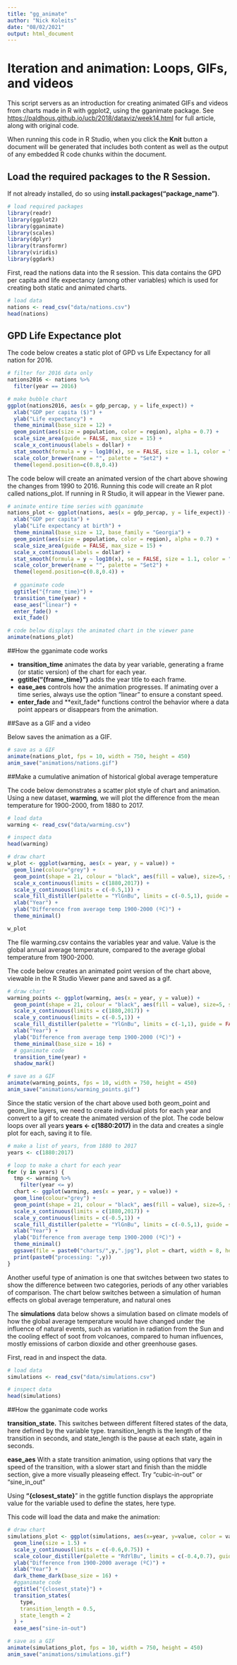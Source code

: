 ```yaml
---
title: "gg_animate"
author: "Nick Koleits"
date: "08/02/2021"
output: html_document
---
```


# Iteration and animation: Loops, GIFs, and videos

This script servers as an introduction for creating animated GIFs and videos from charts made in R with ggplot2, using the gganimate package. See <https://paldhous.github.io/ucb/2018/dataviz/week14.html> for full article, along with original code.

When running this code in R Studio, when you click the **Knit** button a document will be generated that includes both content as well as the output of any embedded R code chunks within the document. 


## Load the required packages to the R Session. 
If not already installed, do so using **install.packages("package_name")**.

```r
# load required packages
library(readr)
library(ggplot2)
library(gganimate)
library(scales)
library(dplyr)
library(transformr)
library(viridis)
library(ggdark)
```

First, read the nations data into the R session. This data contains the GPD per capita and life expectancy (among other variables) which is used for creating both static and animated charts. 

```r
# load data
nations <- read_csv("data/nations.csv")
head(nations)
```
## GPD Life Expectance plot

The code below creates a static plot of GPD vs Life Expectancy for all nation for 2016. 

```r
# filter for 2016 data only
nations2016 <- nations %>%
  filter(year == 2016)

# make bubble chart
ggplot(nations2016, aes(x = gdp_percap, y = life_expect)) +
  xlab("GDP per capita ($)") +
  ylab("Life expectancy") +
  theme_minimal(base_size = 12) +
  geom_point(aes(size = population, color = region), alpha = 0.7) +
  scale_size_area(guide = FALSE, max_size = 15) +
  scale_x_continuous(labels = dollar) +
  stat_smooth(formula = y ~ log10(x), se = FALSE, size = 1.1, color = "black", linetype="dotted") +
  scale_color_brewer(name = "", palette = "Set2") +
  theme(legend.position=c(0.8,0.4))
```

The code below will create an animated version of the chart above showing the changes from 1990 to 2016. Running this code will create an R plot called  nations_plot. If running in R Studio, it will appear in the Viewer pane. 
```r
# animate entire time series with gganimate
nations_plot <- ggplot(nations, aes(x = gdp_percap, y = life_expect)) +
  xlab("GDP per capita") +
  ylab("Life expectancy at birth") +
  theme_minimal(base_size = 12, base_family = "Georgia") +
  geom_point(aes(size = population, color = region), alpha = 0.7) +
  scale_size_area(guide = FALSE, max_size = 15) +
  scale_x_continuous(labels = dollar) +
  stat_smooth(formula = y ~ log10(x), se = FALSE, size = 1.1, color = "black", linetype="dotted") +
  scale_color_brewer(name = "", palette = "Set2") +
  theme(legend.position=c(0.8,0.4)) +
  
  # gganimate code
  ggtitle("{frame_time}") +
  transition_time(year) +
  ease_aes("linear") +
  enter_fade() +
  exit_fade()

# code below displays the animated chart in the viewer pane
animate(nations_plot)
```

##How the gganimate code works

* **transition_time** animates the data by year variable, generating a frame (or static version) of the chart for each year. 
* **ggtitle("{frame_time}")** adds the year title to each frame.
* **ease_aes** controls how the animation progresses. If animating over a time series, always use the option "linear" to ensure a constant speed.
* **enter_fade** and **exit_fade* functions control the behavior where a data point appears or disappears from the animation.

##Save as a GIF and a video

Below saves the animation as a GIF.
```r
# save as a GIF
animate(nations_plot, fps = 10, width = 750, height = 450)
anim_save("animations/nations.gif")
```

##Make a cumulative animation of historical global average temperature

The code below demonstrates a scatter plot style of chart and animation. Using a new dataset, **warming**, we will plot the difference from the mean temperature for 1900-2000, from 1880 to 2017. 

```r
# load data
warming <- read_csv("data/warming.csv")

# inspect data
head(warming)

# draw chart
w_plot <- ggplot(warming, aes(x = year, y = value)) +
  geom_line(colour="grey") +
  geom_point(shape = 21, colour = "black", aes(fill = value), size=5, stroke=1) +
  scale_x_continuous(limits = c(1880,2017)) +
  scale_y_continuous(limits = c(-0.5,1)) +
  scale_fill_distiller(palette = "YlGnBu", limits = c(-0.5,1), guide = FALSE) +
  xlab("Year") +
  ylab("Difference from average temp 1900-2000 (ºC)") +
  theme_minimal()

w_plot
```

The file warming.csv contains the variables year and value. Value is the global annual average temperature, compared to the average global temperature from 1900-2000.

The code below creates an animated point version of the chart above, viewable in the R Studio Viewer pane and saved as a gif. 
```r
# draw chart
warming_points <- ggplot(warming, aes(x = year, y = value)) +
  geom_point(shape = 21, colour = "black", aes(fill = value), size=5, stroke=1) +
  scale_x_continuous(limits = c(1880,2017)) +
  scale_y_continuous(limits = c(-0.5,1)) +
  scale_fill_distiller(palette = "YlGnBu", limits = c(-1,1), guide = FALSE) +
  xlab("Year") +
  ylab("Difference from average temp 1900-2000 (ºC)") +
  theme_minimal(base_size = 16) +
  # gganimate code
  transition_time(year) +
  shadow_mark()

# save as a GIF
animate(warming_points, fps = 10, width = 750, height = 450)
anim_save("animations/warming_points.gif")
```
Since the static version of the chart above used both geom_point and geom_line layers, we need to create individual plots for each year and convert to a gif to create the animated version of the plot. The code below loops over all years  **years <- c(1880:2017)** in the data and creates a single plot for each, saving it to file.

```r
# make a list of years, from 1880 to 2017
years <- c(1880:2017)

# loop to make a chart for each year
for (y in years) {
  tmp <- warming %>%
    filter(year <= y)
  chart <- ggplot(warming, aes(x = year, y = value)) +
  geom_line(colour="grey") +
  geom_point(shape = 21, colour = "black", aes(fill = value), size=5, stroke=1) +
  scale_x_continuous(limits = c(1880,2017)) +
  scale_y_continuous(limits = c(-0.5,1)) +
  scale_fill_distiller(palette = "YlGnBu", limits = c(-0.5,1), guide = FALSE) +
  xlab("Year") +
  ylab("Difference from average temp 1900-2000 (ºC)") +
  theme_minimal()
  ggsave(file = paste0("charts/",y,".jpg"), plot = chart, width = 8, height = 4.5, units = "in", dpi = 300)
  print(paste0("processing: ",y))
}

```
Another useful type of animation is one that switches between two states to show the difference between two categories, periods of any other variables of comparison. The chart below switches between a simulation of human effects on global average temperature, and natural ones

The **simulations** data below shows a simulation based on climate models of how the global average temperature would have changed under the influence of natural events, such as variation in radiation from the Sun and the cooling effect of soot from volcanoes, compared to human influences, mostly emissions of carbon dioxide and other greenhouse gases.

First, read in and inspect the data.

```r
# load data
simulations <- read_csv("data/simulations.csv")

# inspect data
head(simulations)
```
##How the gganimate code works

**transition_state.** This switches between different filtered states of the data, here defined by the variable type. transition_length is the length of the transition in seconds, and state_length is the pause at each state, again in seconds.

**ease_aes** With a state transition animation, using options that vary the speed of the transition, with a slower start and finish than the middle section, give a more visually pleaseing effect. Try "cubic-in-out" or "sine_in_out"

Using **"{closest_state}**" in the ggtitle function displays the appropriate value for the variable used to define the states, here type.


This code will load the data and make the animation:

```r
# draw chart
simulations_plot <- ggplot(simulations, aes(x=year, y=value, color = value)) +
  geom_line(size = 1.5) +
  scale_y_continuous(limits = c(-0.6,0.75)) +
  scale_colour_distiller(palette = "RdYlBu", limits = c(-0.4,0.7), guide = FALSE) +
  ylab("Difference from 1900-2000 average (ºC)") +
  xlab("Year") +
  dark_theme_dark(base_size = 16) +
  #gganimate code
  ggtitle("{closest_state}") +
  transition_states(
    type,
    transition_length = 0.5,
    state_length = 2
  ) +
  ease_aes("sine-in-out")

# save as a GIF
animate(simulations_plot, fps = 10, width = 750, height = 450)
anim_save("animations/simulations.gif")
```

